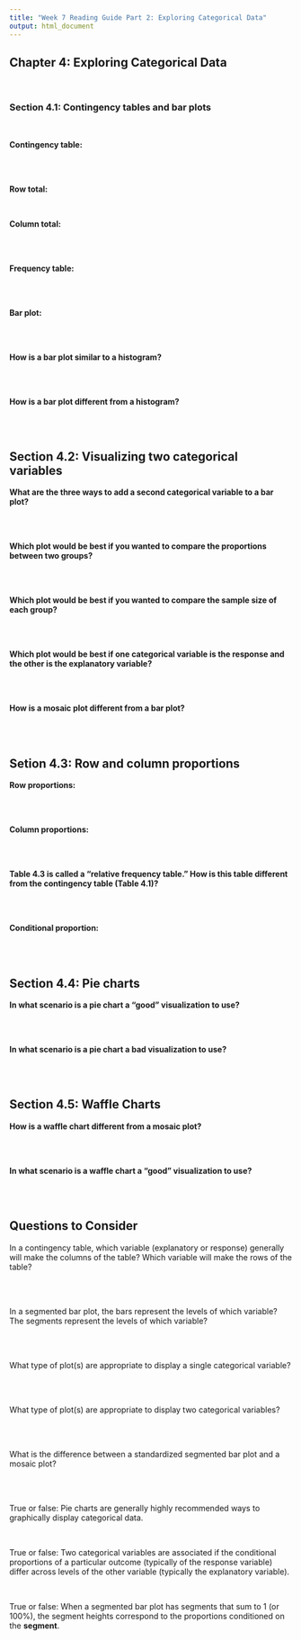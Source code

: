 ```yaml
---
title: "Week 7 Reading Guide Part 2: Exploring Categorical Data"
output: html_document
---
```


## Chapter 4: Exploring Categorical Data

</br>

### Section 4.1: Contingency tables and bar plots

</br>

__Contingency table:__

</br>
</br>

__Row total:__

</br>

__Column total:__

</br>
</br>

__Frequency table:__

</br>
</br>

__Bar plot:__

</br>
</br>

__How is a bar plot similar to a histogram?__

</br>
</br>

__How is a bar plot different from a histogram?__

</br>
</br>

## Section 4.2: Visualizing two categorical variables

__What are the three ways to add a second categorical variable to a bar plot?__

</br>
</br>

__Which plot would be best if you wanted to compare the proportions between two 
groups?__

</br>
</br>

__Which plot would be best if you wanted to compare the sample size of each 
group?__

</br>
</br>

__Which plot would be best if one categorical variable is the response and the
other is the explanatory variable?__

</br>
</br>

__How is a mosaic plot different from a bar plot?__

</br>
</br>


## Setion 4.3: Row and column proportions

__Row proportions:__

</br>
</br>

__Column proportions:__

</br>
</br>

__Table 4.3 is called a "relative frequency table." How is this table different 
from the contingency table (Table 4.1)?__

</br>
</br>

__Conditional proportion:__

</br>
</br>

## Section 4.4: Pie charts

__In what scenario is a pie chart a "good" visualization to use?__

</br>
</br>

__In what scenario is a pie chart a bad visualization to use?__

</br>
</br>

## Section 4.5: Waffle Charts

__How is a waffle chart different from a mosaic plot?__

</br>
</br>

__In what scenario is a waffle chart a "good" visualization to use?__

</br>
</br>

## Questions to Consider 

In a contingency table, which variable (explanatory or response) generally will
make the columns of the table?  Which variable will make the rows of the table?

</br>
</br>

In a segmented bar plot, the bars represent the levels of which variable?  The
segments represent the levels of which variable?

</br>
</br>

What type of plot(s) are appropriate to display a single categorical variable?

</br>
</br>

What type of plot(s) are appropriate to display two categorical variables?

</br>
</br>

What is the difference between a standardized segmented bar plot and a mosaic
plot?

</br>
</br>

True or false: Pie charts are generally highly recommended ways to graphically
display categorical data.

</br>

True or false: Two categorical variables are associated if the conditional 
proportions of a particular outcome (typically of the response variable) differ
across levels of the other variable (typically the explanatory variable).

</br>


True or false: When a segmented bar plot has segments that sum to 1 (or 100%),
the segment heights correspond to the proportions conditioned on the
**segment**.

</br>
</br>